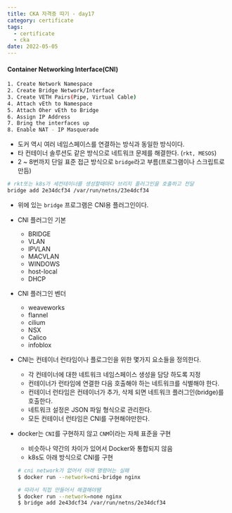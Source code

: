 ```yaml
---
title: CKA 자격증 따기 - day17
category: certificate
tags:
  - certificate
  - cka
date: 2022-05-05
---
```


#### Container Networking Interface(CNI)

```bash
1. Create Network Namespace
2. Create Bridge Network/Interface
3. Create VETH Pairs(Pipe, Virtual Cable)
4. Attach vEth to Namespace
5. Attach Oher vEth to Bridge
6. Assign IP Address
7. Bring the interfaces up
8. Enable NAT - IP Masquerade
```

- 도커 역시 여러 네임스페이스를 연결하는 방식과 동일한 방식이다.
- 타 컨테이너 솔루션도 같은 방식으로 네트워크 문제를 해결한다. (`rkt, MESOS`)
- 2 ~ 8번까지 단일 표준 접근 방식으로 `bridge`라고 부름(프로그램이나 스크립트로 만듬)

```bash
# rkt또는 k8s가 세컨테이너를 생성할때마다 브리지 플러그인을 호출하고 전달
bridge add 2e34dcf34 /var/run/netns/23e4dcf34
```

- 위에 있는 `bridge` 프로그램은 CNI용 플러그인이다.
- CNI 플러그인 기본
  - BRIDGE
  - VLAN
  - IPVLAN
  - MACVLAN
  - WINDOWS
  - host-local
  - DHCP
- CNI 플러그인 벤더
  - weaveworks
  - flannel
  - cilium
  - NSX
  - Calico
  - infoblox
- CNI는 컨테이너 런타임이나 플로그인을 위한 몇가지 요소들을 정의한다.

  - 각 컨테이너에 대한 네트워크 네임스페이스 생성을 담당 하도록 지정
  - 컨테이너가 런타임에 연결한 다음 호출해야 하는 네트워크를 식별해야 한다.
  - 컨테이너 런타임은 컨테이너가 추가, 삭제 되면 네트워크 플러그인(bridge)를 호출한다.
  - 네트워크 설정은 JSON 파일 형식으로 관리한다.
  - 모든 컨테이너 런타임은 CNI를 구현해야만한다.

- docker는 `CNI`를 구현하지 않고 `CNM`이라는 자체 표준을 구현

  - 비슷하나 약간의 차이가 있어서 Docker와 통합되지 않음
  - k8s도 아래 방식으로 CNI를 구현

  ```bash
  # cni network가 없어서 아래 명령어는 실패
  $ docker run --network=cni-bridge nginx

  # 따라서 직접 만들어서 해결해야됌
  $ docker run --network=none nginx
  $ bridge add 2e43dcf34 /var/run/netns/2e34dcf34
  ```
